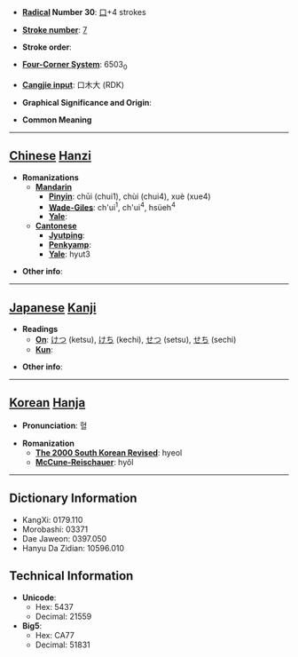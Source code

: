 * '''[[Wiktionary:Chinese radical index| Radical]] Number 30''': [[Wiktionary:Chinese radical index 口|口]]+4 strokes

* '''[[Wiktionary:Chinese total strokes index|Stroke number]]''': [[Wiktionary:Chinese total strokes index 7|7]]

* '''Stroke order''': 

* '''[[Wiktionary:Chinese four corner index|Four-Corner System]]''': 6503<sub>0</sub>

* '''[[Wiktionary:Chinese Cangjie index|Cangjie input]]''': 口木大 (RDK)

* '''Graphical Significance and Origin''': 

* '''Common Meaning'''

----

== [[Chinese]] [[Hanzi]] ==

* '''Romanizations'''
** '''[[Mandarin]]'''
*** '''[[Pinyin]]''': chūi (chui1), chùi (chui4), xuè (xue4)
*** '''[[Wade-Giles]]''': ch'ui<sup>1</sup>, ch'ui<sup>4</sup>, hsüeh<sup>4</sup>
*** '''[[Yale]]''': 
** '''[[Cantonese]]'''
*** '''[[Jyutping]]''':
*** '''[[Penkyamp]]''': 
*** '''[[Yale]]''': hyut3

* '''Other info''': 

----

== [[Japanese]] [[Kanji]] ==

* '''Readings'''
** '''[[On]]''': [[けつ]] (ketsu), [[けち]] (kechi), [[せつ]] (setsu), [[せち]] (sechi)
** '''[[Kun]]''': 

* '''Other info''':  

----

== [[Korean]] [[Hanja]] ==

* '''Pronunciation''': 혈

* '''Romanization'''
** '''[[The 2000 South Korean Revised Romanization|The 2000 South Korean Revised]]''': hyeol
** '''[[McCune-Reischauer]]''': hyŏl

----

== Dictionary Information ==

* KangXi: 0179.110
* Morobashi: 03371
* Dae Jaweon: 0397.050
* Hanyu Da Zidian: 10596.010

== Technical Information ==

* '''Unicode''':
** Hex: 5437
** Decimal: 21559
* '''Big5''':
** Hex: CA77
** Decimal: 51831